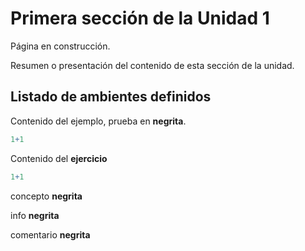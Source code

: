 ```{=latex}
\thispagestyle{primerapagina}
```

# Primera sección de la Unidad 1

::: {.en-construccion data-latex=""}
Página en construcción.
:::

::: {.presentacion-capitulo data-latex=""}
Resumen o presentación del contenido de esta sección de la unidad.
:::

## Listado de ambientes definidos

::: {.ejemplo data-latex=""}
Contenido del ejemplo, prueba en **negrita**.

```r
1+1
```
:::

::: {.ejercicio data-latex=""}
Contenido del **ejercicio** 
```r
1+1
```
:::


::: {.concepto data-latex=""}
concepto **negrita**
:::


::: {.info data-latex=""}
info **negrita**
:::


::: {.comentario data-latex=""}
comentario **negrita**
:::
